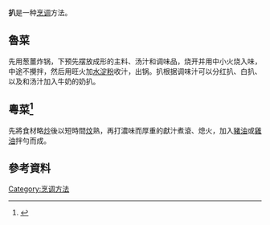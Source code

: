 '''扒'''是一种[[烹调|烹调]]方法。

== 魯菜 ==
先用葱薑炸锅，下预先摆放成形的主料、汤汁和调味品，烧开并用中小火烧入味，中途不攪拌，然后用旺火加[[水淀粉|水淀粉]]收汁，出锅。扒根据调味汁可以分红扒、白扒、以及和汤汁加入牛奶的奶扒。

== 粵菜<ref>{{cite book |author=趙振羡 |title=《原味粵式食譜大全》 |pages=第5頁 |year=1996 |publisher=星輝圖書有限公司 |location=香港 |isbn=962-388-051-0 }}</ref> ==

先將食材略[[炒|炒]]後以短時間[[炆|炆]]熟，再打濃味而厚重的獻汁煮滾、熄火，加入[[豬油|豬油]]或[[雞油|雞油]]拌勻而成。

== 參考資料 ==
<references/>

{{烹飪技術}}

[[Category:烹调方法|Category:烹调方法]]